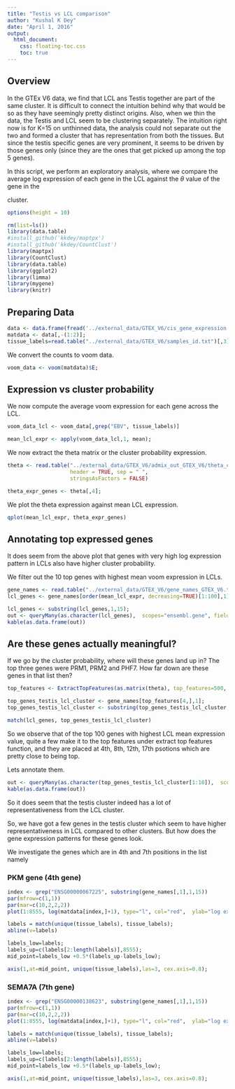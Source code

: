 ```yaml
---
title: "Testis vs LCL comparison"
author: "Kushal K Dey"
date: "April 1, 2016"
output: 
  html_document:
    css: floating-toc.css
    toc: true
---
```


## Overview

In the GTEx V6 data, we find that LCL ans Testis together are part of the same cluster. It is difficult to connect the intuition behind why that would be so as they have seemingly pretty distinct origins. Also, when we thin the data, the Testis and LCL seem to be clustering separately. The intuition right now is for K=15 on unthinned data, the analysis could not separate out the two and formed a cluster that has representation from both the tissues. But since the testis specific genes are very prominent, it seems to be driven by those genes only (since they are the ones that get picked up among the top 5 genes).

In this script, we perform an exploratory analysis, where we compare the average log expression of each gene in the LCL against the $\theta$ value of the gene in the \begin{verb} testis + LCL \end{verb} cluster. 

```r
options(height = 10)
```

```r
rm(list=ls())
library(data.table)
#install_github('kkdey/maptpx') 
#install_github('kkdey/CountClust')
library(maptpx)
library(CountClust)
library(data.table)
library(ggplot2)
library(limma)
library(mygene)
library(knitr)
```

## Preparing Data

```r
data <- data.frame(fread('../external_data/GTEX_V6/cis_gene_expression.txt'));
matdata <- data[,-(1:2)];
tissue_labels=read.table("../external_data/GTEX_V6/samples_id.txt")[,3];
```

We convert the counts to voom data.

```r
voom_data <- voom(matdata)$E;
```

## Expression vs cluster probability

We now compute the average voom expression for each gene across the LCL.

```r
voom_data_lcl <- voom_data[,grep("EBV", tissue_labels)]

mean_lcl_expr <- apply(voom_data_lcl,1, mean);

```

We now extract the theta matrix or the cluster probability expression.

```r
theta <- read.table("../external_data/GTEX_V6/admix_out_GTEX_V6/theta_cis_genes_0_1_2.txt",
                    header = TRUE, sep = " ",
                    stringsAsFactors = FALSE)

theta_expr_genes <- theta[,4];
```

We plot the theta expression against mean LCL expression.

```r
qplot(mean_lcl_expr, theta_expr_genes)
```

## Annotating top expressed genes

It does seem from the above plot that genes with very high log expression pattern in LCLs also have higher cluster probability.

We filter out the 10 top genes with highest mean voom expression in LCLs.

```r
gene_names <- read.table("../external_data/GTEX_V6/gene_names_GTEX_V6.txt")
lcl_genes <- gene_names[order(mean_lcl_expr, decreasing=TRUE)[1:100],1];

lcl_genes <- substring(lcl_genes,1,15);
out <- queryMany(as.character(lcl_genes),  scopes="ensembl.gene", fields=c("name", "summary"), species="human");
kable(as.data.frame(out))
```

## Are these genes actually meaningful? 

If we go by the cluster probability, where will these genes land up in?
The top three genes were PRM1, PRM2 and PHF7. How far down are these genes in that list then?

```r
top_features <- ExtractTopFeatures(as.matrix(theta), top_features=500, method="poisson", options="max");

top_genes_testis_lcl_cluster <- gene_names[top_features[4,],1];
top_genes_testis_lcl_cluster <- substring(top_genes_testis_lcl_cluster,1,15);

match(lcl_genes, top_genes_testis_lcl_cluster)
```


So we observe that of the top $100$ genes with highest LCL mean expression value, quite a few make it to the top features under extract top features function, and they are placed at 4th, 8th, 12th, 17th psotions which are pretty close to being top. 

Lets annotate them.

```r
out <- queryMany(as.character(top_genes_testis_lcl_cluster[1:10]),  scopes="ensembl.gene", fields=c("name", "summary"), species="human");
kable(as.data.frame(out))
```

So it does seem that the testis cluster indeed has a lot of representativeness from the LCL cluster. 

So, we have got a few genes in the testis cluster which seem to have higher representativeness in LCL compared to other clusters. But how does the gene expression patterns for these genes look.

We investigate the genes which are in 4th and 7th positions in the list namely 

### PKM gene (4th gene)

```r
index <- grep("ENSG00000067225", substring(gene_names[,1],1,15))
par(mfrow=c(1,1))
par(mar=c(10,2,2,2))
plot(1:8555, log(matdata[index,]+1), type="l", col="red",  ylab="log expr.", main="PKM expression", xaxt="n")

labels = match(unique(tissue_labels), tissue_labels);
abline(v=labels)

labels_low=labels;
labels_up=c(labels[2:length(labels)],8555);
mid_point=labels_low +0.5*(labels_up-labels_low);

axis(1,at=mid_point, unique(tissue_labels),las=3, cex.axis=0.8);

```

### SEMA7A (7th gene)

```r
index <- grep("ENSG00000138623", substring(gene_names[,1],1,15))
par(mfrow=c(1,1))
par(mar=c(10,2,2,2))
plot(1:8555, log(matdata[index,]+1), type="l", col="red",  ylab="log expr.", main="SEMA7A  expression", xaxt="n")

labels = match(unique(tissue_labels), tissue_labels);
abline(v=labels)

labels_low=labels;
labels_up=c(labels[2:length(labels)],8555);
mid_point=labels_low +0.5*(labels_up-labels_low);

axis(1,at=mid_point, unique(tissue_labels),las=3, cex.axis=0.8);

```


